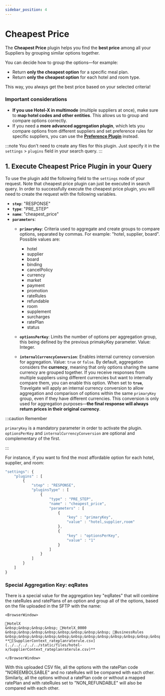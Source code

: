 ```yaml
---
sidebar_position: 4
---
```


# Cheapest Price

The **Cheapest Price** plugin helps you find the **best price** among all your Suppliers by grouping similar options together.  

You can decide how to group the options—for example:  
- Return **only the cheapest option** for a specific meal plan.  
- Return **only the cheapest option** for each hotel and room type.  

This way, you always get the best price based on your selected criteria!  

### Important considerations  
- **If you use Hotel-X in multimode** (multiple suppliers at once), make sure to **map hotel codes and other entities**. This allows us to group and compare options correctly.  
- If you need a **more advanced aggregation plugin**, which lets you compare options from different suppliers and set preference rules for specific suppliers, you can use the [**Preference Plugin**](/docs/apis/for-buyers/hotel-x-pull-buyers-api/plugins/preference) instead.  

:::note
You don't need to create any files for this plugin. Just specify it in the `settings` > `plugins` field in your search query.
:::

## 1. Execute Cheapest Price Plugin in your Query

To use the plugin add the following field to the `settings` node of your request. Note that cheapest price plugin can just be executed in search query. In order to successfully execute the cheapest price plugin, you will need to create the request with the following variables.

* **`step`**: "RESPONSE"
* **`type`**: "PRE_STEP"
* **`name`**: "cheapest_price"
* **`parameters`**:
	* **`primaryKey`**: Criteria used to aggregate and create groups to compare options, separated by commas. For example: "hotel, supplier, board". Possible values are: 
		* hotel
		* supplier
		* board
		* binding
		* cancelPolicy
		* currency
		* market
		* payment
		* promotion
		* rateRules
		* refundable
		* room 
		* supplement
		* surcharges
		* ratePlan
		* status

	* **`optionsPerKey`**: Limits the number of options per aggregation group, this being defined by the previous primakyKey parameter. Value: Integer.
    * **`internalCurrencyConversion`**: Enables internal currency conversion for aggregation. Value: `true` or `false`. By default, aggregation considers the **currency**, meaning that only options sharing the same currency are grouped together. If you receive responses from multiple suppliers using different currencies but want to internally compare them, you can enable this option.  When set to **`true`**, Travelgate will apply an internal currency conversion to allow aggregation and comparison of options within the same `primaryKey` group, even if they have different currencies. This conversion is only used for aggregation purposes—**the final response will always return prices in their original currency**.  



:::caution Remember

`primaryKey` is a mandatory parameter in order to activate the plugin. `optionsPerKey` and `internalCurrencyConversion` are optional and complementary of the first.

:::

For instance, if you want to find the most affordable option for each hotel, supplier, and room:

```js
"settings": {
    "plugins" : [
        {
            "step" : "RESPONSE",
            "pluginsType" : [
                {
                    "type" : "PRE_STEP",
                    "name" : "cheapest_price",
                    "parameters" : [
                        {
                            "key" : "primaryKey",
                            "value" : "hotel,supplier,room"
                        },
                        {
                            "key" : "optionsPerKey",
                            "value" : "1"
                        }
                    ]
                }
            ]
        }
    ]
}
```


### Special Aggregation Key: eqRates

There is a special value for the aggregation key "eqRates" that  will combine the rateRules and ratePlans of an option and group all of the options, based on the file uploaded in the SFTP with the name:

```mdx-code-block
<BrowserWindow>

📁HotelX  
&nbsp;&nbsp;&nbsp;&nbsp; 📁HotelX_0000  
&nbsp;&nbsp;&nbsp;&nbsp;&nbsp;&nbsp;&nbsp;&nbsp; 📁BusinessRules  
&nbsp;&nbsp;&nbsp;&nbsp;&nbsp;&nbsp;&nbsp;&nbsp;&nbsp;&nbsp;&nbsp;&nbsp; **📄[SupplierContext_rateplanraterule.csv](../../../../../static/files/hotel-x/SupplierContext_rateplanraterule.csv)**

</BrowserWindow>
```



With this uploaded CSV file, all the options with the ratePlan code "NOREEMBOLSABLE" and no rateRules will be compared with each other. Similarly, all the options without a ratePlan code or without a mapped ratePlan and with rateRules set to "NON_REFUNDABLE" will also be compared with each other.
